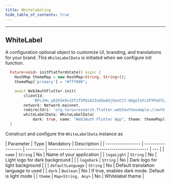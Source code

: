 ```yaml
---
title: Whitelabeling
hide_table_of_contents: true
---
```


---


## WhiteLabel

A configuration optional object to customize UI, branding, and translations for your brand. This `WhiteLabelData` is initiated when we configure init
function.

```dart
  Future<void> initPlatformState() async {
    HashMap themeMap = new HashMap<String, String>();
    themeMap['primary'] = "#fff000";

    await Web3AuthFlutter.init(
        clientId:
            'BPcJHn_y62h5k9v33TzTSPQiHJZuOGwQdjOanCC7-GKgelSYz1PYPoU7LIJqix3CGFHLF7IEIvsfQhBF_rx9rUw',
        network: Network.mainnet,
        redirectUri: 'org.torusresearch.flutter.web3authexample://auth',
        whiteLabelData: WhiteLabelData(
            dark: true, name: "Web3Auth Flutter App", theme: themeMap));
  }

```

Construct and configure the `WhiteLabelData` instance as

| Parameter         | Type               | Mandatory | Description                                       |
| ----------------- | ------------------ | --------- | ------------------------------------------------- | --- |
| `name`            | `String`           | No        | Name of your application                          |
| `logoLight`       | `String`           | No        | Light logo for dark background                    |     |
| `logoDark`        | `String`           | No        | Dark logo for light background                    |     |
| `defaultLanguage` | `String`           | No        | Default translation language to used              |
| `dark`            | `Boolean`          | No        | If true, enables dark mode. Default is light mode |
| `theme`           | `Map<String, Any>` | No        | Whitelabel theme                                  |
